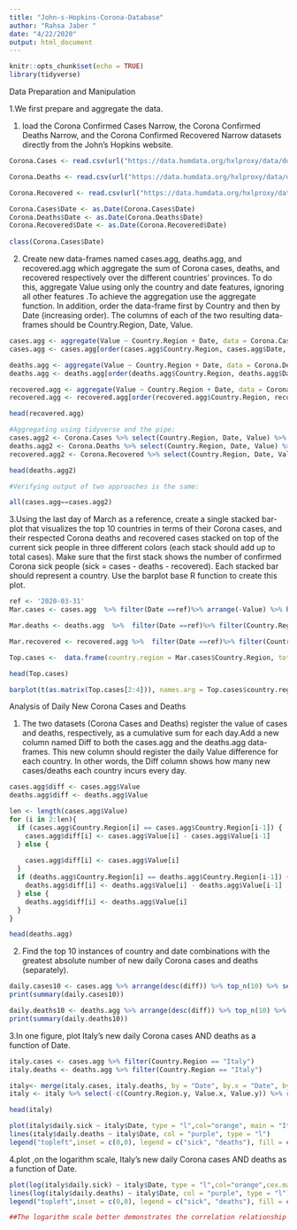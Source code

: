 ---
title: "John-s-Hopkins-Corona-Database"
author: "Rahsa Jaber "
date: "4/22/2020"
output: html_document
---

```{r setup, include=FALSE}
knitr::opts_chunk$set(echo = TRUE)
library(tidyverse)
```


Data Preparation and Manipulation

1.We first prepare and aggregate the data.


1. load the Corona Confirmed Cases Narrow, the Corona Confirmed Deaths Narrow, and the Corona Confirmed Recovered Narrow datasets directly from the John’s Hopkins website.



```{r}
Corona.Cases <- read.csv(url("https://data.humdata.org/hxlproxy/data/download/time_series_covid19_confirmed_global_narrow.csv?dest=data_edit&filter01=merge&merge-url01=https%3A%2F%2Fdocs.google.com%2Fspreadsheets%2Fd%2Fe%2F2PACX-1vTglKQRXpkKSErDiWG6ycqEth32MY0reMuVGhaslImLjfuLU0EUgyyu2e-3vKDArjqGX7dXEBV8FJ4f%2Fpub%3Fgid%3D1326629740%26single%3Dtrue%26output%3Dcsv&merge-keys01=%23country%2Bname&merge-tags01=%23country%2Bcode%2C%23region%2Bmain%2Bcode%2C%23region%2Bsub%2Bcode%2C%23region%2Bintermediate%2Bcode&filter02=merge&merge-url02=https%3A%2F%2Fdocs.google.com%2Fspreadsheets%2Fd%2Fe%2F2PACX-1vTglKQRXpkKSErDiWG6ycqEth32MY0reMuVGhaslImLjfuLU0EUgyyu2e-3vKDArjqGX7dXEBV8FJ4f%2Fpub%3Fgid%3D398158223%26single%3Dtrue%26output%3Dcsv&merge-keys02=%23adm1%2Bname&merge-tags02=%23country%2Bcode%2C%23region%2Bmain%2Bcode%2C%23region%2Bsub%2Bcode%2C%23region%2Bintermediate%2Bcode&merge-replace02=on&merge-overwrite02=on&filter03=explode&explode-header-att03=date&explode-value-att03=value&filter04=rename&rename-oldtag04=%23affected%2Bdate&rename-newtag04=%23date&rename-header04=Date&filter05=rename&rename-oldtag05=%23affected%2Bvalue&rename-newtag05=%23affected%2Binfected%2Bvalue%2Bnum&rename-header05=Value&filter06=clean&clean-date-tags06=%23date&filter07=sort&sort-tags07=%23date&sort-reverse07=on&filter08=sort&sort-tags08=%23country%2Bname%2C%23adm1%2Bname&tagger-match-all=on&tagger-default-tag=%23affected%2Blabel&tagger-01-header=province%2Fstate&tagger-01-tag=%23adm1%2Bname&tagger-02-header=country%2Fregion&tagger-02-tag=%23country%2Bname&tagger-03-header=lat&tagger-03-tag=%23geo%2Blat&tagger-04-header=long&tagger-04-tag=%23geo%2Blon&header-row=1&url=https%3A%2F%2Fraw.githubusercontent.com%2FCSSEGISandData%2FCOVID-19%2Fmaster%2Fcsse_covid_19_data%2Fcsse_covid_19_time_series%2Ftime_series_covid19_confirmed_global.csv"), comment.char="#")

Corona.Deaths <- read.csv(url("https://data.humdata.org/hxlproxy/data/download/time_series_covid19_deaths_global_narrow.csv?dest=data_edit&filter01=merge&merge-url01=https%3A%2F%2Fdocs.google.com%2Fspreadsheets%2Fd%2Fe%2F2PACX-1vTglKQRXpkKSErDiWG6ycqEth32MY0reMuVGhaslImLjfuLU0EUgyyu2e-3vKDArjqGX7dXEBV8FJ4f%2Fpub%3Fgid%3D1326629740%26single%3Dtrue%26output%3Dcsv&merge-keys01=%23country%2Bname&merge-tags01=%23country%2Bcode%2C%23region%2Bmain%2Bcode%2C%23region%2Bsub%2Bcode%2C%23region%2Bintermediate%2Bcode&filter02=merge&merge-url02=https%3A%2F%2Fdocs.google.com%2Fspreadsheets%2Fd%2Fe%2F2PACX-1vTglKQRXpkKSErDiWG6ycqEth32MY0reMuVGhaslImLjfuLU0EUgyyu2e-3vKDArjqGX7dXEBV8FJ4f%2Fpub%3Fgid%3D398158223%26single%3Dtrue%26output%3Dcsv&merge-keys02=%23adm1%2Bname&merge-tags02=%23country%2Bcode%2C%23region%2Bmain%2Bcode%2C%23region%2Bsub%2Bcode%2C%23region%2Bintermediate%2Bcode&merge-replace02=on&merge-overwrite02=on&filter03=explode&explode-header-att03=date&explode-value-att03=value&filter04=rename&rename-oldtag04=%23affected%2Bdate&rename-newtag04=%23date&rename-header04=Date&filter05=rename&rename-oldtag05=%23affected%2Bvalue&rename-newtag05=%23affected%2Binfected%2Bvalue%2Bnum&rename-header05=Value&filter06=clean&clean-date-tags06=%23date&filter07=sort&sort-tags07=%23date&sort-reverse07=on&filter08=sort&sort-tags08=%23country%2Bname%2C%23adm1%2Bname&tagger-match-all=on&tagger-default-tag=%23affected%2Blabel&tagger-01-header=province%2Fstate&tagger-01-tag=%23adm1%2Bname&tagger-02-header=country%2Fregion&tagger-02-tag=%23country%2Bname&tagger-03-header=lat&tagger-03-tag=%23geo%2Blat&tagger-04-header=long&tagger-04-tag=%23geo%2Blon&header-row=1&url=https%3A%2F%2Fraw.githubusercontent.com%2FCSSEGISandData%2FCOVID-19%2Fmaster%2Fcsse_covid_19_data%2Fcsse_covid_19_time_series%2Ftime_series_covid19_deaths_global.csv"), comment.char="#")

Corona.Recovered <- read.csv(url("https://data.humdata.org/hxlproxy/data/download/time_series_covid19_recovered_global_narrow.csv?dest=data_edit&filter01=merge&merge-url01=https%3A%2F%2Fdocs.google.com%2Fspreadsheets%2Fd%2Fe%2F2PACX-1vTglKQRXpkKSErDiWG6ycqEth32MY0reMuVGhaslImLjfuLU0EUgyyu2e-3vKDArjqGX7dXEBV8FJ4f%2Fpub%3Fgid%3D1326629740%26single%3Dtrue%26output%3Dcsv&merge-keys01=%23country%2Bname&merge-tags01=%23country%2Bcode%2C%23region%2Bmain%2Bcode%2C%23region%2Bsub%2Bcode%2C%23region%2Bintermediate%2Bcode&filter02=merge&merge-url02=https%3A%2F%2Fdocs.google.com%2Fspreadsheets%2Fd%2Fe%2F2PACX-1vTglKQRXpkKSErDiWG6ycqEth32MY0reMuVGhaslImLjfuLU0EUgyyu2e-3vKDArjqGX7dXEBV8FJ4f%2Fpub%3Fgid%3D398158223%26single%3Dtrue%26output%3Dcsv&merge-keys02=%23adm1%2Bname&merge-tags02=%23country%2Bcode%2C%23region%2Bmain%2Bcode%2C%23region%2Bsub%2Bcode%2C%23region%2Bintermediate%2Bcode&merge-replace02=on&merge-overwrite02=on&filter03=explode&explode-header-att03=date&explode-value-att03=value&filter04=rename&rename-oldtag04=%23affected%2Bdate&rename-newtag04=%23date&rename-header04=Date&filter05=rename&rename-oldtag05=%23affected%2Bvalue&rename-newtag05=%23affected%2Binfected%2Bvalue%2Bnum&rename-header05=Value&filter06=clean&clean-date-tags06=%23date&filter07=sort&sort-tags07=%23date&sort-reverse07=on&filter08=sort&sort-tags08=%23country%2Bname%2C%23adm1%2Bname&tagger-match-all=on&tagger-default-tag=%23affected%2Blabel&tagger-01-header=province%2Fstate&tagger-01-tag=%23adm1%2Bname&tagger-02-header=country%2Fregion&tagger-02-tag=%23country%2Bname&tagger-03-header=lat&tagger-03-tag=%23geo%2Blat&tagger-04-header=long&tagger-04-tag=%23geo%2Blon&header-row=1&url=https%3A%2F%2Fraw.githubusercontent.com%2FCSSEGISandData%2FCOVID-19%2Fmaster%2Fcsse_covid_19_data%2Fcsse_covid_19_time_series%2Ftime_series_covid19_recovered_global.csv"), comment.char="#")

Corona.Cases$Date <- as.Date(Corona.Cases$Date)
Corona.Deaths$Date <- as.Date(Corona.Deaths$Date)
Corona.Recovered$Date <- as.Date(Corona.Recovered$Date)
 
class(Corona.Cases$Date)
```


2. Create new data-frames named cases.agg, deaths.agg, and recovered.agg which aggregate the sum of Corona cases, deaths, and recovered respectively over the different countries’ provinces. To do this, aggregate Value using only the country and date features, ignoring all other features .To achieve the aggregation use the aggregate function. In addition, order the data-frame first by Country and then by Date (increasing order). The columns of each of the two resulting data-frames should be Country.Region, Date, Value. 


```{r }
cases.agg <- aggregate(Value ~ Country.Region + Date, data = Corona.Cases, FUN = sum)
cases.agg <- cases.agg[order(cases.agg$Country.Region, cases.agg$Date, decreasing = FALSE), ]

deaths.agg <- aggregate(Value ~ Country.Region + Date, data = Corona.Deaths, FUN = sum) 
deaths.agg <- deaths.agg[order(deaths.agg$Country.Region, deaths.agg$Date, decreasing = FALSE), ]

recovered.agg <- aggregate(Value ~ Country.Region + Date, data = Corona.Recovered, FUN = sum)
recovered.agg <- recovered.agg[order(recovered.agg$Country.Region, recovered.agg$Date, decreasing = FALSE), ]

head(recovered.agg)

#Aggregating using tidyverse and the pipe:
cases.agg2 <- Corona.Cases %>% select(Country.Region, Date, Value) %>%  group_by(Country.Region,Date) %>% summarise(total = sum(Value))  
deaths.agg2 <- Corona.Deaths %>% select(Country.Region, Date, Value) %>%  group_by(Country.Region,Date) %>% summarise(total = sum(Value))  
recovered.agg2 <- Corona.Recovered %>% select(Country.Region, Date, Value) %>%  group_by(Country.Region,Date) %>% summarise(total = sum(Value)) 

head(deaths.agg2)

#Verifying output of two approaches is the same:

all(cases.agg==cases.agg2)

```



3.Using the last day of March as a reference, create a single stacked bar-plot that visualizes the top 10 countries in terms of their Corona cases, and their respected Corona deaths and recovered cases stacked on top of the current sick people in three different colors (each stack should add up to total cases). Make sure that the first stack shows the number of confirmed Corona sick people (sick = cases - deaths - recovered). Each stacked bar should represent a country. Use the barplot base R function to create this plot.


```{r}

ref <- '2020-03-31'
Mar.cases <- cases.agg  %>% filter(Date ==ref)%>% arrange(-Value) %>% head(10) %>% arrange(Country.Region)

Mar.deaths <- deaths.agg  %>%  filter(Date ==ref)%>% filter(Country.Region %in% Mar.cases$Country.Region)%>%  arrange(Country.Region)

Mar.recovered <- recovered.agg %>%  filter(Date ==ref)%>% filter(Country.Region %in% Mar.cases$Country.Region)%>%  arrange(Country.Region)

Top.cases <-  data.frame(country.region = Mar.cases$Country.Region, total.cases = Mar.cases$Value, deaths = Mar.deaths$Value, recovered = Mar.recovered$Value) %>% arrange(-total.cases) 

head(Top.cases)

barplot(t(as.matrix(Top.cases[2:4])), names.arg = Top.cases$country.region,  beside = FALSE, legend.text = c("sick", "deaths", "recovered") , col = c("lightblue2", "maroon","palegreen"), las=2,cex.main=0.8,main = " Top 10 Countries in terms of Corona cases (Blue),\n their respective deaths (Red), and respective recovered (Green)")

```

Analysis of Daily New Corona Cases and Deaths

1. The two datasets (Corona Cases and Deaths) register the value of cases and deaths, respectively, as a cumulative sum for each day.Add a new column named Diff to both the cases.agg and the deaths.agg data-frames. This new column should register the daily Value difference for each country. In other words, the Diff column shows how many new cases/deaths each country incurs every day.


```{r }
cases.agg$diff <- cases.agg$Value
deaths.agg$diff <- deaths.agg$Value

len <- length(cases.agg$Value)
for (i in 2:len){
  if (cases.agg$Country.Region[i] == cases.agg$Country.Region[i-1]) {
    cases.agg$diff[i] <- cases.agg$Value[i] - cases.agg$Value[i-1]
  } else {
    
    cases.agg$diff[i] <- cases.agg$Value[i] 
  }
  if (deaths.agg$Country.Region[i] == deaths.agg$Country.Region[i-1]) {
    deaths.agg$diff[i] <- deaths.agg$Value[i] - deaths.agg$Value[i-1]
  } else {
    deaths.agg$diff[i] <- deaths.agg$Value[i]
  }
}

head(deaths.agg)
```

2. Find the top 10 instances of country and date combinations with the greatest absolute number of new daily Corona cases and deaths (separately).


```{r}

daily.cases10 <- cases.agg %>% arrange(desc(diff)) %>% top_n(10) %>% select(Country.Region, Date) 
print(summary(daily.cases10))

daily.deaths10 <- deaths.agg %>% arrange(desc(diff)) %>% top_n(10) %>% select(Country.Region, Date) 
print(summary(daily.deaths10))

```

3.In one figure, plot Italy’s new daily Corona cases AND deaths as a function of Date. 


```{r}

italy.cases <- cases.agg %>% filter(Country.Region == "Italy")
italy.deaths <- deaths.agg %>% filter(Country.Region == "Italy")

italy<- merge(italy.cases, italy.deaths, by = "Date", by.x = "Date", by.y = "Date", sort = TRUE, all = TRUE)
italy <- italy %>% select(-c(Country.Region.y, Value.x, Value.y)) %>% rename(Country = "Country.Region.x", daily.sick = "diff.x", daily.deaths = "diff.y")

head(italy)

plot(italy$daily.sick ~ italy$Date, type = "l",col="orange", main = "Italy daily increase of corona cases (orange) and deaths (purple)", xlab = "Date", ylab = "new daily cases/deaths")
lines(italy$daily.deaths ~ italy$Date, col = "purple", type = "l") 
legend("topleft",inset = c(0,0), legend = c("sick", "deaths"), fill = c("orange", "purple"))


```

4.plot ,on the logarithm scale, Italy’s new daily Corona cases AND deaths as a function of Date.


```{r}

plot(log(italy$daily.sick) ~ italy$Date, type = "l",col="orange",cex.main=0.8, main = "Italy daily increase of corona cases (orange) and deaths (purple), log scale", xlab = "Date", ylab = "new daily cases/deaths (log)")
lines(log(italy$daily.deaths) ~ italy$Date, col = "purple", type = "l")
legend("topleft",inset = c(0,0), legend = c("sick", "deaths"), fill = c("orange", "purple"))

##The logarithm scale better demonstrates the correlation relationship between Corona cases and deaths, regardless of the differences in scale. In addition, we can clearly see an exponential trend that becomes linear towards the end of March on-wards
```



